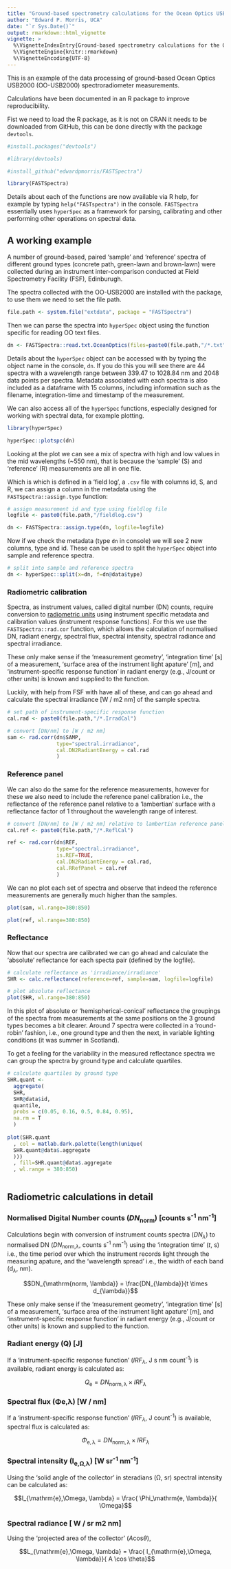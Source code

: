 ```yaml
---
title: "Ground-based spectrometry calculations for the Ocean Optics USB2000"
author: "Edward P. Morris, UCA"
date: "`r Sys.Date()`"
output: rmarkdown::html_vignette
vignette: >
  %\VignetteIndexEntry{Ground-based spectrometry calculations for the Ocean Optics USB2000}
  %\VignetteEngine{knitr::rmarkdown}
  %\VignetteEncoding{UTF-8}
---
```


This is an example of the data processing of ground-based Ocean Optics USB2000 (OO-USB2000) spectroradiometer measurements.

Calculations have been documented in an R package to improve reproducibility.

Fist we need to load the R package, as it is not on CRAN it needs to be downloaded from GitHub, this can be done directly with the package `devtools`.

```r
#install.packages("devtools")

#library(devtools)

#install_github("edwardpmorris/FASTSpectra")

library(FASTSpectra)
```

Details about each of the functions are now available via R help, for example by typing `help("FASTspectra")` in the console. `FASTSpectra` essentially uses `hyperSpec` as a framework for parsing, calibrating and other performing other operations on spectral data. 


## A working example

A number of ground-based, paired 'sample' and 'reference' spectra of different ground types (concrete path, green-lawn and brown-lawn) were collected during an instrument inter-comparison conducted at Field Spectrometry Facility (FSF), Edinburugh.

The spectra collected with the OO-USB2000 are installed with the package, to use them we need to set the file path.

```r
file.path <- system.file("extdata", package = "FASTSpectra")
```

Then we can parse the spectra into `hyperSpec` object using the function specific for reading OO text files.

```r
dn <- FASTSpectra::read.txt.OceanOptics(files=paste0(file.path,"/*.txt"))
```

Details about the `hyperSpec` object can be accessed with by typing the object name in the console, `dn`. If you do this you will see there are 44 spectra with a wavelength range between 339.47 to 1028.84 nm and 2048 data points per spectra. Metadata associated with each spectra is also included as a dataframe with 15 columns, including information such as the filename, integration-time and timestamp of the measurement.

We can also access all of the `hyperSpec` functions, especially designed for working with spectral data, for example plotting.

```r
library(hyperSpec)

hyperSpec::plotspc(dn)
```

Looking at the plot we can see a mix of spectra with high and low values in the mid wavelengths (~550 nm), that is because the 'sample' (S) and 'reference' (R) measurements are all in one file.

Which is which is defined in a 'field log', a `.csv` file with columns id, S, and R, we can assign a column in the metadata using the `FASTSpectra::assign.type` function:

```r
# assign measurement id and type using fieldlog file
logfile <- paste0(file.path,"/fieldlog.csv")

dn <- FASTSpectra::assign.type(dn, logfile=logfile)
```

Now if we check the metadata (type `dn` in console) we will see 2 new columns, type and id.
These can be used to split the `hyperSpec` object into sample and reference spectra.

```r
# split into sample and reference spectra
dn <- hyperSpec::split(x=dn, f=dn@data$type)
```

### Radiometric calibration

Spectra, as instrument values, called digital number (DN) counts, require conversion to [radiometric units](https://en.wikipedia.org/wiki/Template:SI_radiometry_units) using instrument specific metadata and calibration values (instrument response functions).
For this we use the `FASTSpectra::rad.cor` function, which allows the calculation of normalised DN, radiant energy, spectral flux, spectral intensity, spectral radiance and spectral irradiance. 

These only make sense if the 'measurement geometry', 'integration time' [s] of a measurement, 'surface area of the instrument light apature' [m], and 'instrument-specific response function' in radiant energy (e.g., J/count or other units) is known and supplied to the function.

Luckily, with help from FSF with have all of these, and can go ahead and calculate the spectral irradiance [W / m2 nm] of the sample spectra.

```r
# set path of instrument-specific response function
cal.rad <- paste0(file.path,"/*.IrradCal")

# convert [DN/nm] to [W / m2 nm]
sam <- rad.corr(dn$SAMP,
                type="spectral.irradiance",
                cal.DN2RadiantEnergy = cal.rad
                )

```

### Reference panel

We can also do the same for the reference measurements, however for these we also need to include the reference panel calibration i.e., the reflectance of the reference panel relative to a 'lambertian' surface with a reflectance factor of 1 throughout the wavelength range of interest.

```r
# convert [DN/nm] to [W / m2 nm] relative to lambertian reference panel 
cal.ref <- paste0(file.path,"/*.ReflCal")

ref <- rad.corr(dn$REF,
                type="spectral.irradiance",
                is.REF=TRUE,
                cal.DN2RadiantEnergy = cal.rad,
                cal.RRefPanel = cal.ref
                )
```

We can no plot each set of spectra and observe that indeed the reference measurements are generally much higher than the samples.

```r

plot(sam, wl.range=380:850)

plot(ref, wl.range=380:850)
```

### Reflectance

Now that our spectra are calibrated we can go ahead and calculate the 'absolute' reflectance for each specta pair (defined by the logfile).

```r
# calculate reflectance as 'irradiance/irradiance'
SHR <- calc.reflectance(reference=ref, sample=sam, logfile=logfile)

# plot absolute reflectance
plot(SHR, wl.range=380:850)

```

In this plot of absolute or 'hemispherical-conical' reflectance the groupings of the spectra from measurements at the same positions on the 3 ground types becomes a bit clearer.
Around 7 spectra were collected in a 'round-robin' fashion, i.e., one ground type and then the next, in variable lighting conditions (it was summer in Scotland).

To get a feeling for the variability in the measured reflectance spectra we can group the spectra by ground type and calculate quartiles.

```r

# calculate quartiles by ground type
SHR.quant <-
  aggregate(
  SHR,
  SHR@data$id,
  quantile,
  probs = c(0.05, 0.16, 0.5, 0.84, 0.95),
  na.rm = T
  )
  
plot(SHR.quant
  , col = matlab.dark.palette(length(unique(
  SHR.quant@data$.aggregate
  )))
  , fill=SHR.quant@data$.aggregate
  , wl.range = 380:850)
  
```

## Radiometric calculations in detail

### Normalised Digital Number counts (*DN*~norm~) [counts s^-1^ nm^-1^]
Calculations begin with conversion of instrument counts spectra (*DN*~$\lambda$~) to normalised DN (*DN*~norm,$\lambda$~, counts s^-1^ nm^-1^) using the 'integration time' (*t*, s) i.e., the time period over which the instrument records light through the measuring apature, and the 'wavelength spread' i.e., the width of each band (d~$\lambda$~, nm).

$$DN_{\mathrm{norm, \lambda}} = \frac{DN_{\lambda}}{t \times d_{\lambda}}$$

These only make sense if the 'measurement geometry', 'integration time' [s] of a measurement, 'surface area of the instrument light apature' [m], and 'instrument-specific response function' in radiant energy (e.g., J/count or other units) is known and supplied to the function.


### Radiant energy (Q) [J] 
If a 'instrument-specific response function' (*IRF*~$\lambda$~, J s nm count^-1^) is available, radiant energy is calculated as:

$$Q_{\mathrm{e}} = {DN_{\mathrm{norm, \lambda}}}\times{IRF_{\lambda}}$$

### Spectral flux (Φe,λ) [W / nm]
If a 'instrument-specific response function' (*IRF*~$\lambda$~, J count^-1^) is available, spectral flux is calculated as:

$$\Phi_{\mathrm{e, \lambda}} = {DN_{\mathrm{norm, \lambda}}}\times{IRF_{\lambda}}$$

### Spectral intensity (I~e,Ω,λ~) [W sr^-1^ nm^-1^]
Using the 'solid angle of the collector' in steradians (Ω, sr) spectral intensity can be calculated as:

$$I_{\mathrm{e},\Omega, \lambda} = \frac{ \Phi_\mathrm{e, \lambda}}{ \Omega}$$

### Spectral radiance [ W / sr m2 nm]
Using the 'projected area of the collector' (*A*cos$\theta$), 

$$L_{\mathrm{e},\Omega, \lambda} = \frac{ I_{\mathrm{e},\Omega, \lambda}}{ A \cos \theta}$$
